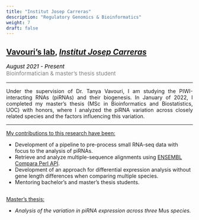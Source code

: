 ```yaml
---
title: "Institut Josep Carreras"
description: "Regulatory Genomics & Bioinformatics"
weight: 7
draft: false
---
```


<style>
    p {text-align: justify;}
</style>

## <a href="https://www.carrerasresearch.org/en/regulatory-genomics" target="_blank">Vavouri's lab</a>, <a href="https://www.carrerasresearch.org/en" target="_blank"><i>Institut Josep Carreras</i></a>

<p style='font-size:15px;color:gray'><em style='color:black;'>*August 2021 - Present*</em><br>
Bioinformatician & master's thesis student</p>

---

Under the supervision of Dr. Tanya Vavouri, I am studying the PIWI-interacting RNAs (piRNAs) and their biogenesis. In January of 2022, I completed my master's thesis (MSc in Bioinformatics and Biostatistics, UOC) with honors, where I analyzed the piRNA variation across closely related species and the factors influencing this variation.

---

<ins>My contributions to this research have been:</ins>

* Development of a pipeline to pre-process small RNA-seq data with focus to the analysis of piRNAs.
* Retrieve and analyze multiple-sequence alignments using [ENSEMBL Compara Perl API](https://www.ensembl.org/info/docs/api/compara/index.html).
* Development of an approach for differential expression analysis without gene length differences when comparing multiple species. 
* Mentoring bachelor's and master's thesis students.

<!--
---

<ins>Related publications:</ins>

-->

---

<ins>Master's thesis:</ins>

* *Analysis of the variation in piRNA expression across three </em>Mus<em> species.*


